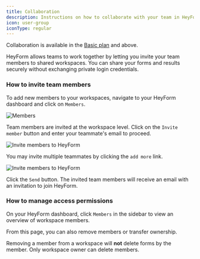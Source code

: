 ```yaml
---
title: Collaboration
description: Instructions on how to collaborate with your team in HeyForm.
icon: user-group
iconType: regular
---
```


<Note>Collaboration is available in the [Basic plan](https://heyform.net/pricing) and above.</Note>

HeyForm allows teams to work together by letting you invite your team members to shared workspaces. You can share your forms and results securely without exchanging private login credentials.

### How to invite team members

To add new members to your workspaces, navigate to your HeyForm dashboard and click on `Members`.

<img
  src="/images/collaboration/members.png"
  alt="Members"
/>

Team members are invited at the workspace level. Click on the `Invite member` button and enter your teammate's email to proceed.

<img
  src="/images/collaboration/invite-member.png"
  alt="Invite members to HeyForm"
/>

You may invite multiple teammates by clicking the `add more` link.

<img
  src="/images/collaboration/invite-member-2.webp"
  alt="Invite members to HeyForm"
/>

Click the `Send` button. The invited team members will receive an email with an invitation to join HeyForm.

### How to manage access permissions

On your HeyForm dashboard, click `Members` in the sidebar to view an overview of workspace members.

From this page, you can also remove members or transfer ownership.

<Note>Removing a member from a workspace will <strong>not</strong> delete forms by the member. Only workspace owner can delete members.</Note>